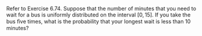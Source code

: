 Refer to Exercise 6.74.
Suppose that the number of minutes that you need to wait for a bus is uniformly distributed on the interval $[0, 15]$.
If you take the bus ﬁve times, what is the probability that your longest wait is less than 10 minutes?
